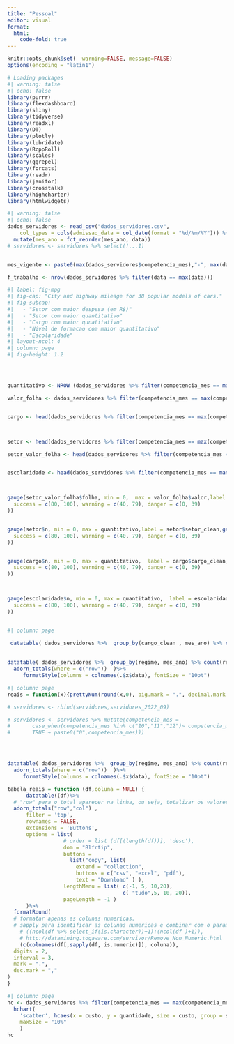 ---
title: "Pessoal"
editor: visual
format:
  html:
    code-fold: true
---

```{r}
knitr::opts_chunk$set(  warning=FALSE, message=FALSE)
options(encoding = "latin1")
```

```{r}
# Loading packages
#| warning: false
#| echo: false
library(purrr)
library(flexdashboard)
library(shiny)
library(tidyverse)
library(readxl)
library(DT)
library(plotly)
library(lubridate)
library(RcppRoll)
library(scales)
library(ggrepel)
library(forcats)
library(readr)
library(janitor)
library(crosstalk)
library(highcharter)
library(htmlwidgets)


```

```{r}
#| warning: false
#| echo: false
dados_servidores <- read_csv("dados_servidores.csv", 
    col_types = cols(admissao_data = col_date(format = "%d/%m/%Y"))) %>%
  mutate(mes_ano = fct_reorder(mes_ano, data))
# servidores <- servidores %>% select(!...1)


mes_vigente <- paste0(max(dados_servidores$competencia_mes),"-", max(dados_servidores$competencia_ano))


```

```{r}
f_trabalho <- nrow(dados_servidores %>% filter(data == max(data)))


```

```{r}
#| label: fig-mpg
#| fig-cap: "City and highway mileage for 38 popular models of cars."
#| fig-subcap:
#|   - "Setor com maior despesa (em R$)"
#|   - "Setor com maior quantitativo"
#|   - "Cargo com maior qunatitativo"
#|   - "Nivel de formacao com maior quantitativo"
#|   - "Escolaridade"
#| layout-ncol: 4
#| column: page
#| fig-height: 1.2




quantitativo <- NROW (dados_servidores %>% filter(competencia_mes == max(competencia_mes)))

valor_folha <- dados_servidores %>% filter(competencia_mes == max(competencia_mes)) %>% summarise(valor = sum(total_rendimentos))


cargo <- head(dados_servidores %>% filter(competencia_mes == max(competencia_mes)) %>% group_by(cargo_clean) %>%  count(cargo_clean) %>% arrange(-n),1)



setor <- head(dados_servidores %>% filter(competencia_mes == max(competencia_mes)) %>% group_by(setor_clean) %>%  count(setor_clean) %>% arrange(-n),1)

setor_valor_folha <- head(dados_servidores %>% filter(competencia_mes == max(competencia_mes)) %>% group_by(setor_clean) %>%  summarise( folha = sum(total_rendimentos)) %>% arrange(-folha),1)


escolaridade <- head(dados_servidores %>% filter(competencia_mes == max(competencia_mes)) %>% group_by(formacao) %>%  count(formacao) %>% arrange(-n),1)



gauge(setor_valor_folha$folha, min = 0,  max = valor_folha$valor,label = setor_valor_folha$setor_clean,gaugeSectors(
  success = c(80, 100), warning = c(40, 79), danger = c(0, 39)
))


gauge(setor$n, min = 0, max = quantitativo,label = setor$setor_clean,gaugeSectors(
  success = c(80, 100), warning = c(40, 79), danger = c(0, 39)
))


gauge(cargo$n, min = 0, max = quantitativo,  label = cargo$cargo_clean,gaugeSectors(
  success = c(80, 100), warning = c(40, 79), danger = c(0, 39)
))



gauge(escolaridade$n, min = 0, max = quantitativo,  label = escolaridade$formacao,gaugeSectors(
  success = c(80, 100), warning = c(40, 79), danger = c(0, 39)
))



```

```{r}
#| column: page

 datatable( dados_servidores %>%  group_by(cargo_clean , mes_ano) %>% count(cargo_clean) %>% pivot_wider(names_from = mes_ano, values_from = n))
 
 
datatable( dados_servidores %>%  group_by(regime, mes_ano) %>% count(regime) %>% pivot_wider(names_from = mes_ano, values_from = n)%>%
  adorn_totals(where = c("row"))  )%>% 
     formatStyle(columns = colnames(.$x$data), fontSize = "10pt")
```

```{r}
#| column: page
reais = function(x){prettyNum(round(x,0), big.mark = ".", decimal.mark = ",")}

# servidores <- rbind(servidores,servidores_2022_09) 

# servidores <- servidores %>% mutate(competencia_mes =
#       case_when(competencia_mes %in% c("10","11","12")~ competencia_mes,
#       TRUE ~ paste0("0",competencia_mes)))




datatable( dados_servidores %>%  group_by(regime, mes_ano) %>% count(regime) %>% pivot_wider(names_from = mes_ano, values_from = n)%>%
  adorn_totals(where = c("row"))  )%>% 
     formatStyle(columns = colnames(.$x$data), fontSize = "10pt")

```

```{r}

tabela_reais = function (df,coluna = NULL) {
      datatable((df)%>%
  # "row" para o total aparecer na linha, ou seja, totalizar os valores de uma coluna
  adorn_totals("row","col") ,
      filter = 'top', 
      rownames = FALSE,
      extensions = 'Buttons',
      options = list( 
                  # order = list (df[(length(df))], 'desc'),
                  dom = "Blfrtip",
                  buttons = 
                    list("copy", list(
                      extend = "collection",
                      buttons = c("csv", "excel", "pdf"),
                      text = "Download" ) ),
                  lengthMenu = list( c(-1, 5, 10,20),
                                     c( "tudo",5, 10, 20)),
                  pageLength = -1 )
      )%>%
  formatRound(
  # formatar apenas as colunas numericas.
  # sapply para identificar as colunas numericas e combinar com o parametro COLUNA
    # ((ncol(df %>% select_if(is.character))+1):(ncol(df )+1)),
    # http://datamining.togaware.com/survivor/Remove_Non_Numeric.html
    (c(colnames(df[,sapply(df, is.numeric)]), coluna)),
  digits = 2,
  interval = 3,
  mark = ".",
  dec.mark = ","
) 
}


```

```{r}
#| column: page
hc <- dados_servidores %>% filter(competencia_mes == max(competencia_mes)) %>% group_by(setor_clean) %>% summarise(custo = sum (total_rendimentos), quantidade = n()) %>% 
  hchart(
    'scatter', hcaes(x = custo, y = quantidade, size = custo, group = setor_clean),
    maxSize = "10%"
    )
hc
```

